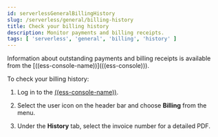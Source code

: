 ```yaml
---
id: serverlessGeneralBillingHistory
slug: /serverless/general/billing-history
title: Check your billing history
description: Monitor payments and billing receipts.
tags: [ 'serverless', 'general', 'billing', 'history' ]
---
```


<DocBadge template="technical preview" />
Information about outstanding payments and billing receipts is available from the [((ess-console-name))](((ess-console))).

To check your billing history:

1. Log in to the [((ess-console-name))](((ess-console))).

2. Select the user icon on the header bar and choose **Billing** from the menu.

3. Under the **History** tab, select the invoice number for a detailed PDF.
